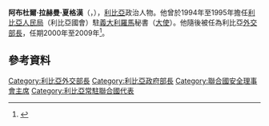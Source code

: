 {{Infobox Prime Minister
| image =Abdel Rahman Shalgham.jpg
 | name          =阿布杜爾·拉赫曼·夏格漢
 | order         =利比亞外交事務部長
 | term_start    =2000年
 | term_end      =2009年
 | predecessor   =[[烏瑪·馬斯達法·阿瑪塔西爾|烏瑪·馬斯達法·阿瑪塔西爾]]
 | successor     =[[穆薩·庫薩|穆薩·庫薩]]
 | birth_date    =1949年
 | birth_place   =[[利比亞|利比亞]]
}}
'''阿布杜爾·拉赫曼·夏格漢'''（{{lang-ar|عبد الرحمن شلقم}}，{{bd|1949年|}}），[[利比亞|利比亞]]政治人物。他曾於1994年至1995年擔任[[利比亞人民局|利比亞人民局]]（利比亞國會）駐[[義大利|義大利]][[羅馬|羅馬]]秘書（[[大使|大使]]）。他隨後被任為利比亞[[外交部長|外交部長]]，任期2000年至2009年<ref>{{cite web|url=http://rulers.org/fm3.html|title=Foreign ministers L-R|work=Rulers|accessdate=2007-03-27|archive-date=2007-07-15|archive-url=https://web.archive.org/web/20070715044817/http://rulers.org/fm3.html|dead-url=no}}</ref>。

==參考資料==
{{Reflist}}

{{DEFAULTSORT:Shalgham, Abdel Rahman}}
[[Category:利比亞外交部長|Category:利比亞外交部長]]
[[Category:利比亞政府部長|Category:利比亞政府部長]]
[[Category:聯合國安全理事會主席|Category:聯合國安全理事會主席]]
[[Category:利比亞常駐聯合國代表|Category:利比亞常駐聯合國代表]]

{{politician-stub}}